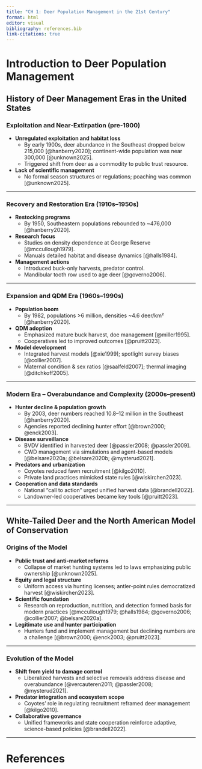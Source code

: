 ```yaml
---
title: "CH 1: Deer Population Management in the 21st Century"
format: html
editor: visual
bibliography: references.bib
link-citations: true
---
```


# Introduction to Deer Population Management

## History of Deer Management Eras in the United States

### Exploitation and Near‑Extirpation (pre‑1900)

-   **Unregulated exploitation and habitat loss**
    -   By early 1900s, deer abundance in the Southeast dropped below 215,000 [@hanberry2020]; continent-wide population was near 300,000 [@unknown2025].
    -   Triggered shift from deer as a commodity to public trust resource.
-   **Lack of scientific management**
    -   No formal season structures or regulations; poaching was common [@unknown2025].

------------------------------------------------------------------------

### Recovery and Restoration Era (1910s–1950s)

-   **Restocking programs**
    -   By 1950, Southeastern populations rebounded to \~476,000 [@hanberry2020].
-   **Research focus**
    -   Studies on density dependence at George Reserve [@mccullough1979].
    -   Manuals detailed habitat and disease dynamics [@halls1984].
-   **Management actions**
    -   Introduced buck-only harvests, predator control.
    -   Mandibular tooth row used to age deer [@governo2006].

------------------------------------------------------------------------

### Expansion and QDM Era (1960s–1990s)

-   **Population boom**
    -   By 1982, populations \>6 million, densities \~4.6 deer/km² [@hanberry2020].
-   **QDM adoption**
    -   Emphasized mature buck harvest, doe management [@miller1995].
    -   Cooperatives led to improved outcomes [@pruitt2023].
-   **Model development**
    -   Integrated harvest models [@xie1999]; spotlight survey biases [@collier2007].
    -   Maternal condition & sex ratios [@saalfeld2007]; thermal imaging [@ditchkoff2005].

------------------------------------------------------------------------

### Modern Era – Overabundance and Complexity (2000s–present)

-   **Hunter decline & population growth**
    -   By 2003, deer numbers reached 10.8–12 million in the Southeast [@hanberry2020].
    -   Agencies reported declining hunter effort [@brown2000; @enck2003].
-   **Disease surveillance**
    -   BVDV identified in harvested deer [@passler2008; @passler2009].
    -   CWD management via simulations and agent-based models [@belsare2020a; @belsare2020b; @mysterud2021].
-   **Predators and urbanization**
    -   Coyotes reduced fawn recruitment [@kilgo2010].
    -   Private land practices mimicked state rules [@wiskirchen2023].
-   **Cooperation and data standards**
    -   National “call to action” urged unified harvest data [@brandell2022].
    -   Landowner-led cooperatives became key tools [@pruitt2023].

------------------------------------------------------------------------

## White-Tailed Deer and the North American Model of Conservation

### Origins of the Model

-   **Public trust and anti-market reforms**
    -   Collapse of market hunting systems led to laws emphasizing public ownership [@unknown2025].
-   **Equity and legal structure**
    -   Uniform access via hunting licenses; antler-point rules democratized harvest [@wiskirchen2023].
-   **Scientific foundation**
    -   Research on reproduction, nutrition, and detection formed basis for modern practices [@mccullough1979; @halls1984; @governo2006; @collier2007; @belsare2020a].
-   **Legitimate use and hunter participation**
    -   Hunters fund and implement management but declining numbers are a challenge [@brown2000; @enck2003; @pruitt2023].

------------------------------------------------------------------------

### Evolution of the Model

-   **Shift from yield to damage control**
    -   Liberalized harvests and selective removals address disease and overabundance [@vercauteren2011; @passler2008; @mysterud2021].
-   **Predator integration and ecosystem scope**
    -   Coyotes' role in regulating recruitment reframed deer management [@kilgo2010].
-   **Collaborative governance**
    -   Unified frameworks and state cooperation reinforce adaptive, science-based policies [@brandell2022].

------------------------------------------------------------------------

# References
